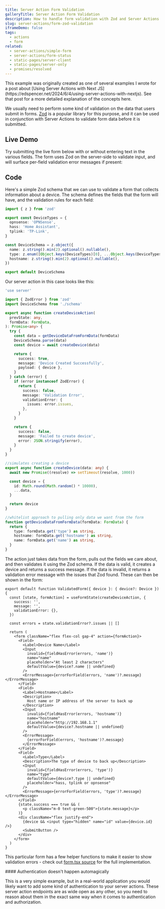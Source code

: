 ```yaml
---
title: Server Action Form Validation
galleryTitle: Server Action Form Validation
description: How to handle form validation with Zod and Server Actions
slug: server-actions/form-zod-validation
iframeDemo: false
tags:
  - actions
  - form
related:
  - server-actions/simple-form
  - server-actions/form-status
  - static-pages/server-client
  - static-pages/server-only
  - promises/resolved
---
```


<Callout type="note">
  This example was originally created as one of several examples I wrote for a
  post about [Using Server Actions with Next
  JS](https://edspencer.net/2024/6/4/using-server-actions-with-nextjs). See that
  post for a more detailed explanation of the concepts here.
</Callout>

We usually need to perform some kind of validation on the data that users submit in forms. [Zod](https://zod.dev/) is a popular library for this purpose, and it can be used in conjunction with Server Actions to validate form data before it is submitted.

## Live Demo

Try submitting the live form below with or without entering text in the various fields. The form uses Zod on the server-side to validate input, and will surface per-field validation error messages if present:

<ValidatedFormPage />

## Code

Here's a simple Zod schema that we can use to validate a form that collects information about a device. The schema defines the fields that the form will have, and the validation rules for each field:

```schema.ts
import { z } from 'zod'

export const DeviceTypes = {
  opnsense: 'OPNSense',
  hass: 'Home Assistant',
  tplink: 'TP-Link',
}

const DeviceSchema = z.object({
  name: z.string().min(2).optional().nullable(),
  type: z.enum([Object.keys(DeviceTypes)[0], ...Object.keys(DeviceTypes)]),
  hostname: z.string().min(2).optional().nullable(),
})

export default DeviceSchema

```

Our server action in this case looks like this:

```action.ts
'use server'

import { ZodError } from 'zod'
import DeviceSchema from './schema'

export async function createDeviceAction(
  prevState: any,
  formData: FormData,
): Promise<any> {
  try {
    const data = getDeviceDataFromFormData(formData)
    DeviceSchema.parse(data)
    const device = await createDevice(data)

    return {
      success: true,
      message: 'Device Created Successfully',
      payload: { device },
    }
  } catch (error) {
    if (error instanceof ZodError) {
      return {
        success: false,
        message: 'Validation Error',
        validationError: {
          issues: error.issues,
        },
      }
    }

    return {
      success: false,
      message: 'Failed to create device',
      error: JSON.stringify(error),
    }
  }
}

//simulates creating a device
export async function createDevice(data: any) {
  await new Promise((resolve) => setTimeout(resolve, 1000))

  const device = {
    id: Math.round(Math.random() * 10000),
    ...data,
  }

  return device
}

//whitelist approach to pulling only data we want from the form
function getDeviceDataFromFormData(formData: FormData) {
  return {
    type: formData.get('type') as string,
    hostname: formData.get('hostname') as string,
    name: formData.get('name') as string,
  }
}

```

The action just takes data from the form, pulls out the fields we care about, and then validates it using the Zod schema. If the data is valid, it creates a device and returns a success message. If the data is invalid, it returns a validation error message with the issues that Zod found. These can then be shown in the form:

```form.tsx
export default function ValidatedForm({ device }: { device?: Device }) {
  const [state, formAction] = useFormState(createDeviceAction, {
    success: '',
    message: '',
    validationError: {},
  })

  const errors = state.validationError?.issues || []

  return (
    <form className="flex flex-col gap-4" action={formAction}>
      <Field>
        <Label>Device Name</Label>
        <Input
          invalid={fieldHasError(errors, 'name')}
          name="name"
          placeholder="At least 2 characters"
          defaultValue={device?.name || undefined}
        />
        <ErrorMessage>{errorForField(errors, 'name')?.message}</ErrorMessage>
      </Field>
      <Field>
        <Label>Hostname</Label>
        <Description>
          Host name or IP address of the server to back up
        </Description>
        <Input
          invalid={fieldHasError(errors, 'hostname')}
          name="hostname"
          placeholder="http://192.168.1.1"
          defaultValue={device?.hostname || undefined}
        />
        <ErrorMessage>
          {errorForField(errors, 'hostname')?.message}
        </ErrorMessage>
      </Field>
      <Field>
        <Label>Type</Label>
        <Description>The type of device to back up</Description>
        <Input
          invalid={fieldHasError(errors, 'type')}
          name="type"
          defaultValue={device?.type || undefined}
          placeholder="hass, tplink or opnsense"
        />
        <ErrorMessage>{errorForField(errors, 'type')?.message}</ErrorMessage>
      </Field>
      {state.success === true && (
        <p className="m-0 text-green-500">{state.message}</p>
      )}
      <div className="flex justify-end">
        {device && <input type="hidden" name="id" value={device.id} />}
        <SubmitButton />
      </div>
    </form>
  )
}
```

This particular form has a few helper functions to make it easier to show validation errors - check out [form.tsx source](https://github.com/edspencer/rsc-examples/tree/main/src/app/examples/server-actions/form-zod-validation/form.tsx) for the full implementation.

<Callout type="warning">
#### Authentication doesn't happen automagically

This is a very simple example, but in a real-world application you would likely want to add some kind of authentication to your server actions. These server action endpoints are as wide open as any other, so you need to reason about them in the exact same way when it comes to authentication and authorization.

</Callout>
